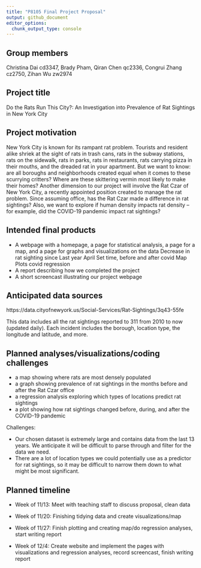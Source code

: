```yaml
---
title: "P8105 Final Project Proposal"
output: github_document
editor_options: 
  chunk_output_type: console
---
```


## Group members
Christina Dai cd3347, Brady Pham, Qiran Chen qc2336, Congrui Zhang cz2750, Zihan Wu zw2974

## Project title
Do the Rats Run This City?: An Investigation into Prevalence of Rat Sightings in New York City

## Project motivation
New York City is known for its rampant rat problem. Tourists and resident alike shriek at the sight of rats in trash cans, rats in the subway stations, rats on the sidewalk, rats in parks, rats in restaurants, rats carrying pizza in their mouths, and the dreaded rat in your apartment. But we want to know: are all boroughs and neighborhoods created equal when it comes to these scurrying critters? Where are these skittering vermin most likely to make their homes? Another dimension to our project will involve the Rat Czar of New York City, a recently appointed position created to manage the rat problem. Since assuming office, has the Rat Czar made a difference in rat sightings? Also, we want to explore if human density impacts rat density – for example, did the COVID-19 pandemic impact rat sightings?

## Intended final products
  * A webpage with a homepage, a page for statistical analysis, a page for a map, and a page for graphs and visualizations on the data
  Decrease in rat sighting since Last year April
  Set time, before and after covid
  Map
  Plots covid
  regression
  * A report describing how we completed the project
  * A short screencast illustrating our project webpage
  
## Anticipated data sources
https://data.cityofnewyork.us/Social-Services/Rat-Sightings/3q43-55fe 

This data includes all the rat sightings reported to 311 from 2010 to now (updated daily). Each incident includes the borough, location type, the longitude and latitude, and more.

## Planned analyses/visualizations/coding challenges
  * a map showing where rats are most densely populated
  * a graph showing prevalence of rat sightings in the months before and after the Rat Czar office
  * a regression analysis exploring which types of locations predict rat sightings
  * a plot showing how rat sightings changed before, during, and after the COVID-19 pandemic

Challenges:
  
  * Our chosen dataset is extremely large and contains data from the last 13 years. We anticipate it will be difficult to parse through and filter for the data we need.
  * There are a lot of location types we could potentially use as a predictor for rat sightings, so it may be difficult to narrow them down to what might be most significant.

  
## Planned timeline
  * Week of 11/13: Meet with teaching staff to discuss proposal, clean data

  * Week of 11/20: Finishing tidying data and create visualizations/map

  * Week of 11/27: Finish plotting and creating map/do regression analyses, start writing report

  * Week of 12/4: Create website and implement the pages with visualizations and regression analyses, record screencast, finish writing report












